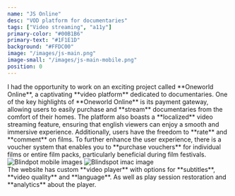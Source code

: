 ```yaml
---
name: "JS Online"
desc: "VOD platform for documentaries"
tags: ["Video streaming", "a11y"]
primary-color: "#00B1B6"
primary-text: "#1F1E1D"
background: "#FFDC00"
image: "/images/js-main.png"
image-small: "/images/js-main-mobile.png"
position: 0
---
```


<Flex>
    <FlexItem>
        I had the opportunity to work on an exciting project called **Oneworld Online**, a captivating **video platform** dedicated to documentaries. One of the key highlights of **Oneworld Online** is its payment gateway, allowing users to easily purchase and **stream** documentaries from the comfort of their homes. The platform also boasts a **localized** video streaming feature, ensuring that english viewers  can enjoy a smooth and immersive experience. Additionally, users have the freedom to **rate** and **comment** on films. To further enhance the user experience, there is a voucher system that enables you to **purchase vouchers** for individual films or entire film packs, particularly beneficial during film festivals.
    </FlexItem>
    <FlexItem>
        <div class="w-full h-7"></div>
        <BigText text="Streaming of Czech documentaries." />
    </FlexItem>
</Flex>


<Flex>
    <FlexItem>
        <MovingCard
            class="bg-[#60B2B5] max-w-xs mt-7 md:ml-12"
            transform={26}
        >
            <img  decode="async" loading="lazy" alt="Blindpot mobile images" src={js_mobile1} />
        </MovingCard>
    </FlexItem>
    <FlexItem>
        <MovingCard 
            class="bg-[#F489A5] mt-10 md:mt-28 md:mr-8 flex items-center"
            transform={16}
        >
            <img decode="async" loading="lazy" alt="Blindspot imac image" src={js_mobile2} />
        </MovingCard>
        <div class="mt-10">
            The website has custom **video player** with options for **subtitles**, **video quality** and **language**. 
            As well as play session restoration and **analytics** about the player.
        </div>
    </FlexItem>
</Flex>